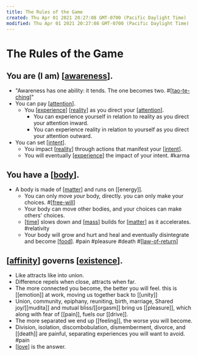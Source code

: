 ```yaml
---
title: The Rules of the Game
created: Thu Apr 01 2021 20:27:08 GMT-0700 (Pacific Daylight Time)
modified: Thu Apr 01 2021 20:27:08 GMT-0700 (Pacific Daylight Time)
---
```


# The Rules of the Game

## You are (I am) [[awareness]].

- "Awareness has one ability: it tends. The one becomes two. #[[tao-te-ching]]"
- You can pay [[attention]].
  - You [[experience]] [[reality]] as you direct your [[attention]].
    - You can experience yourself in relation to reality as you direct your attention inward.
    - You can experience reality in relation to yourself as you direct your attention outward.
- You can set [[intent]].
  - You impact [[reality]] through actions that manifest your [[intent]].
  - You will eventually [[experience]] the impact of your intent. #karma

## You have a [[body]].

- A body is made of [[matter]] and runs on [[energy]].
  - You can only move _your_ body, directly.
    you can only make your choices. #[[free-will]]
  - Your body can move other bodies, and your choices can make others' choices.
  - [[time]] slows down and [[mass]] builds for [[matter]] as it accelerates. #relativity
  - Your body will grow and hurt and heal and eventually disintegrate and become [[food]]. #pain #pleasure #death #[[law-of-return]]

## [[affinity]] governs [[existence]].

- Like attracts like into union.
- Difference repels when close, attracts when far.
- The more connected you become, the better you will feel. this is [[emotion]] at work, moving us together back to [[unity]]
- Union, community, epiphany, reuniting, birth, marriage, Shared joy/[[mudita]] and mutual bliss/[[orgasm]] bring us [[pleasure]], which along with fear of [[pain]], fuels our [[drive]].
- The more separated we end up [[feeling]], the worse you will become.
- Division, isolation, discombobulation, dismemberment, divorce, and [[death]] are painful, separating experiences you will want to avoid. #pain
- [[love]] is the answer.

[//begin]: # "Autogenerated link references for markdown compatibility"
[awareness]: awareness "Awareness"
[tao-te-ching]: ../remember/tao-te-ching "Tao Te Ching"
[attention]: attention "Attention"
[experience]: experience "experience"
[reality]: reality "Reality"
[attention]: attention "Attention"
[intent]: intent "Intent"
[reality]: reality "Reality"
[intent]: intent "Intent"
[experience]: experience "experience"
[body]: body "Body"
[matter]: matter "Matter"
[free-will]: free-will "Free Will"
[time]: time "On Time"
[mass]: mass "Mass"
[matter]: matter "Matter"
[food]: food "Food"
[law-of-return]: law-of-return "Law of Return"
[affinity]: affinity "Affinity"
[existence]: existence "Existence"
[love]: love "Love"
[//end]: # "Autogenerated link references"
